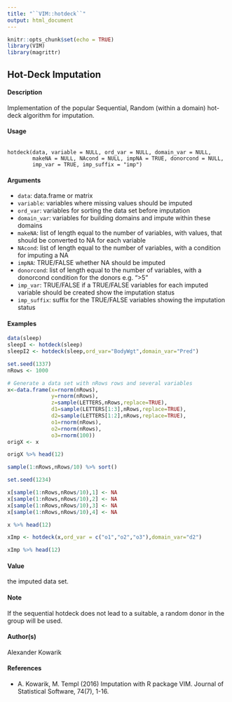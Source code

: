 ---
title: "``VIM::hotdeck``"
output: html_document
---

```{r setup, include=FALSE}
knitr::opts_chunk$set(echo = TRUE)
library(VIM)
library(magrittr)
```

## Hot-Deck Imputation

#### Description 

Implementation of the popular Sequential, Random (within a domain) hot-deck algorithm for imputation.

#### Usage 

<pre><code>
hotdeck(data, variable = NULL, ord_var = NULL, domain_var = NULL,
        makeNA = NULL, NAcond = NULL, impNA = TRUE, donorcond = NULL,
        imp_var = TRUE, imp_suffix = "imp")
</code></pre>

#### Arguments
* ``data``: data.frame or matrix
* ``variable``: variables where missing values should be imputed
* ``ord_var``: variables for sorting the data set before imputation
* ``domain_var``: variables for building domains and impute within these domains
* ``makeNA``: list of length equal to the number of variables, with values, that should be converted to NA for each variable
* ``NAcond``: list of length equal to the number of variables, with a condition for imputing a NA
* ``impNA``: TRUE/FALSE whether NA should be imputed
* ``donorcond``: list of length equal to the number of variables, with a donorcond condition for the donors e.g. ">5"
* ``imp_var``: TRUE/FALSE if a TRUE/FALSE variables for each imputed variable should be created show the imputation status
* ``imp_suffix``: suffix for the TRUE/FALSE variables showing the imputation status



#### Examples 
```{r}
data(sleep)
sleepI <- hotdeck(sleep)
sleepI2 <- hotdeck(sleep,ord_var="BodyWgt",domain_var="Pred")

```

```{r}

set.seed(1337)
nRows <- 1000

# Generate a data set with nRows rows and several variables
x<-data.frame(x=rnorm(nRows),
              y=rnorm(nRows),
              z=sample(LETTERS,nRows,replace=TRUE),
              d1=sample(LETTERS[1:3],nRows,replace=TRUE),
              d2=sample(LETTERS[1:2],nRows,replace=TRUE),
              o1=rnorm(nRows),
              o2=rnorm(nRows),
              o3=rnorm(100))
origX <- x
```


```{r}
origX %>% head(12)
```

```{r}
sample(1:nRows,nRows/10) %>% sort()
```

```{r}
set.seed(1234)

x[sample(1:nRows,nRows/10),1] <- NA
x[sample(1:nRows,nRows/10),2] <- NA
x[sample(1:nRows,nRows/10),3] <- NA
x[sample(1:nRows,nRows/10),4] <- NA
```

```{r}
x %>% head(12)
```


```{r}
xImp <- hotdeck(x,ord_var = c("o1","o2","o3"),domain_var="d2")
```

```{r}
xImp %>% head(12)
```


#### Value
the imputed data set.

#### Note
If the sequential hotdeck does not lead to a suitable, a random donor in the group will be used.

#### Author(s)
Alexander Kowarik

#### References
* A. Kowarik, M. Templ (2016) Imputation with R package VIM. Journal of Statistical Software, 74(7), 1-16.
